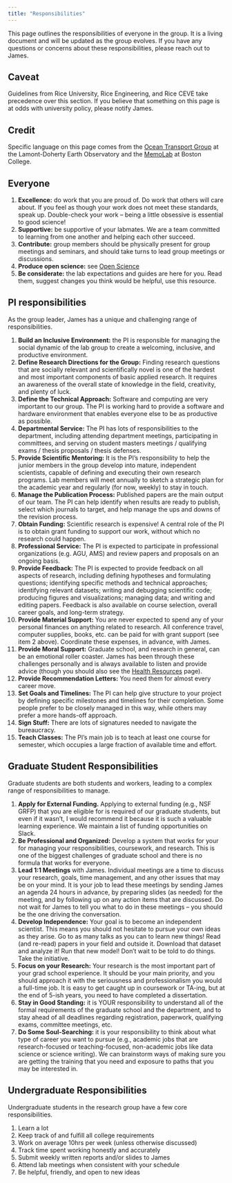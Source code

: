 ```yaml
---
title: "Responsibilities"
---
```


This page outlines the responsibilities of everyone in the group.
It is a living document and will be updated as the group evolves.
If you have any questions or concerns about these responsibilities, please reach out to James.

::: {.callout-tip}
## Caveat
Guidelines from Rice University, Rice Engineering, and Rice CEVE take precedence over this section.
If you believe that something on this page is at odds with university policy, please notify James.
:::

::: {.callout-note}
## Credit
Specific language on this page comes from the [Ocean Transport Group](https://ocean-transport.github.io/) at the Lamont-Doherty Earth Observatory and the [MemoLab](https://github.com/memobc/memolab-manual) at Boston College.
:::

## Everyone

1. **Excellence:** do work that you are proud of. Do work that others will care about. If you feel as though your work does not meet these standards, speak up. Double-check your work -- being a little obsessive is essential to good science!
1. **Supportive:** be supportive of your labmates. We are a team committed to learning from one another and helping each other succeed.
1. **Contribute:** group members should be physically present for group meetings and seminars, and should take turns to lead group meetings or discussions.
1. **Produce open science:** see [Open Science](../guides/open-science.qmd)
1. **Be considerate:** the lab expectations and guides are here for you. Read them, suggest changes you think would be helpful, use this resource.

## PI responsibilities

As the group leader, James has a unique and challenging range of responsibilities.

1. **Build an Inclusive Environment:** the PI is responsible for managing the social dynamic of the lab group to create a welcoming, inclusive, and productive environment.
1. **Define Research Directions for the Group:** Finding research questions that are socially relevant and scientifically novel is one of the hardest and most important components of basic applied research. It requires an awareness of the overall state of knowledge in the field, creativity, and plenty of luck.
1. **Define the Technical Approach:** Software and computing are very important to our group. The PI is working hard to provide a software and hardware environment that enables everyone else to be as productive as possible.
1. **Departmental Service:** The PI has lots of responsibilities to the department, including attending department meetings, participating in committees, and serving on student masters meetings / qualifying exams / thesis proposals / thesis defenses.
1. **Provide Scientific Mentoring:** It is the PI’s responsibility to help the junior members in the group develop into mature, independent scientists, capable of defining and executing their own research programs. Lab members will meet annually to sketch a strategic plan for the academic year and regularly (for now, weekly) to stay in touch.
1. **Manage the Publication Process:** Published papers are the main output of our team. The PI can help identify when results are ready to publish, select which journals to target, and help manage the ups and downs of the revision process.
1. **Obtain Funding:** Scientific research is expensive! A central role of the PI is to obtain grant funding to support our work, without which no research could happen.
1. **Professional Service:** The PI is expected to participate in professional organizations (e.g. AGU, AMS) and review papers and proposals on an ongoing basis.
1. **Provide Feedback:** The PI is expected to provide feedback on all aspects of research, including defining hypotheses and formulating questions; identifying specific methods and technical approaches; identifying relevant datasets; writing and debugging scientific code; producing figures and visualizations; managing data; and writing and editing papers. Feedback is also available on course selection, overall career goals, and long-term strategy.
1. **Provide Material Support:** You are never expected to spend any of your personal finances on anything related to research. All conference travel, computer supplies, books, etc. can be paid for with grant support (see item 2 above). Coordinate these expenses, in advance, with James.
1. **Provide Moral Support:** Graduate school, and research in general, can be an emotional roller coaster. James has been through these challenges personally and is always available to listen and provide advice (though you should also see the [Health Resources](health.qmd) page).
1. **Provide Recommendation Letters:** You need them for almost every career move.
1. **Set Goals and Timelines:** The PI can help give structure to your project by defining specific milestones and timelines for their completion. Some people prefer to be closely managed in this way, while others may prefer a more hands-off approach.
1. **Sign Stuff:** There are lots of signatures needed to navigate the bureaucracy.
1. **Teach Classes:** The PI’s main job is to teach at least one course for semester, which occupies a large fraction of available time and effort.

## Graduate Student Responsibilities

Graduate students are both students and workers, leading to a complex range of responsibilities to manage.

1. **Apply for External Funding.** Applying to external funding (e.g., NSF GRFP) that you are eligible for is required of our graduate students, but even if it wasn’t, I would recommend it because it is such a valuable learning experience. We maintain a list of funding opportunities on Slack.
1. **Be Professional and Organized:** Develop a system that works for your for managing your responsibilities, coursework, and research. This is one of the biggest challenges of graduate school and there is no formula that works for everyone.
1. **Lead 1:1 Meetings** with James. Individual meetings are a time to discuss your research, goals, time management, and any other issues that may be on your mind. It is your job to lead these meetings by sending James an agenda 24 hours in advance, by preparing slides (as needed) for the meeting, and by following up on any action items that are discussed. Do not wait for James to tell you what to do in these meetings -- you should be the one driving the conversation.
1. **Develop Independence:** Your goal is to become an independent scientist. This means you should not hesitate to pursue your own ideas as they arise. Go to as many talks as you can to learn new things! Read (and re-read) papers in your field and outside it. Download that dataset and analyze it! Run that new model! Don’t wait to be told to do things. Take the initiative.
1. **Focus on your Research:** Your research is the most important part of your grad school experience. It should be your main priority, and you should approach it with the seriousness and professionalism you would a full-time job. It is easy to get caught up in coursework or TA-ing, but at the end of 5-ish years, you need to have completed a dissertation.
1. **Stay in Good Standing:** it is YOUR responsibility to understand all of the formal requirements of the graduate school and the department, and to stay ahead of all deadlines regarding registration, paperwork, qualifying exams, committee meetings, etc.
1. **Do Some Soul-Searching:** it is your responsibility to think about what type of career you want to pursue (e.g., academic jobs that are research-focused or teaching-focused, non-academic jobs like data science or science writing). We can brainstorm ways of making sure you are getting the training that you need and exposure to paths that you may be interested in.

## Undergraduate Responsibilities

Undergraduate students in the research group have a few core responsibilities.

1. Learn a lot
1. Keep track of and fulfill all college requirements
1. Work on average 10hrs per week (unless otherwise discussed)
1. Track time spent working honestly and accurately
1. Submit weekly written reports and/or slides to James
1. Attend lab meetings when consistent with your schedule
1. Be helpful, friendly, and open to new ideas
